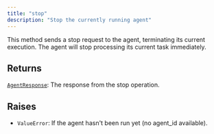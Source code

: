 ```yaml
---
title: "stop"
description: "Stop the currently running agent"
---
```




This method sends a stop request to the agent, terminating its current execution.
The agent will stop processing its current task immediately.



## Returns

[`AgentResponse`](../misc/agentresponse): The response from the stop operation.

## Raises

- `ValueError`: If the agent hasn't been run yet (no agent_id available).
